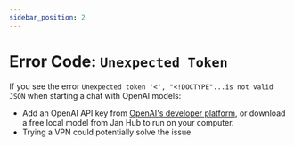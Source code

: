```yaml
---
sidebar_position: 2
---
```


# Error Code: `Unexpected Token`

If you see the error `Unexpected token '<', "<!DOCTYPE"...is not valid JSON` when starting a chat with OpenAI models:

- Add an OpenAI API key from [OpenAI's developer platform](https://platform.openai.com/), or download a free local model from Jan Hub to run on your computer.
- Trying a VPN could potentially solve the issue.